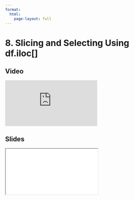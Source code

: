 ```yaml
---
format:
  html:
    page-layout: full
---
```


# 8. Slicing and Selecting Using df.iloc[]

::: {.panel-tabset .nav-pills}

## Video

<iframe
    class="video"
    src="https://www.youtube.com/embed/W88f5DAl9hk?start=1011&end=1456&rel=0" 
    title="Module 1 Video - Slicing and Selecting Using df.iloc[]"
    frameborder="0"
    allow="accelerometer; autoplay; clipboard-write; encrypted-media; gyroscope; picture-in-picture"
    allowfullscreen
></iframe>

## Slides

<iframe
    class="slide-deck"
    src="slides/module1_20.html"
></iframe>

:::
